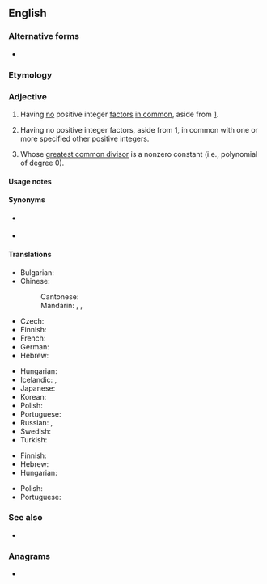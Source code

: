 ==English==
{{wikipedia}}

===Alternative forms===
* {{l|en|co-prime}}

===Etymology===
{{prefix|en|co|prime}}

===Adjective===
{{en-adj|-}}

# {{lb|en|number theory|of two or more positive integers}} Having [[no]] positive integer [[factor]]s [[in common]], aside from [[1]].
#: {{ux|en|24 and 35 are '''coprime'''.}}
# {{lb|en|number theory|of a positive integer}} Having no positive integer factors, aside from 1, in common with one or more specified other positive integers.
#: {{ux|en|24 is '''coprime''' to 35.}}
# {{lb|en|algebra|by extension|of two or more polynomials}} Whose [[greatest common divisor]] is a nonzero constant (i.e., polynomial of degree 0).

====Usage notes====
{{en-usage-equal}}

====Synonyms====
* {{sense|having no factors in common}} {{l|en|relatively prime}}
* {{sense|having no factors in common with}} {{l|en|relatively prime}}

====Translations====
{{trans-top|(of two or more positive integers) having no factors in common}}
* Bulgarian: {{t|bg|взаимно прости|p}}
* Chinese:
*: Cantonese: {{t|yue|互素|tr=wu6 sou3}}
*: Mandarin: {{t|cmn|互質}}, {{t|cmn|互质|tr=hùzhì, hùzhí}}, {{t+|cmn|互素|tr=hùsù}}
* Czech: {{t|cs|nesoudělný}}
* Finnish: {{t|fi|[[keskenään]] [[jaoton|jaottomia]]|p}}
* French: {{t+|fr|premiers entre eux}}
* German: {{t+|de|teilerfremd}}
* Hebrew: {{t+|he|זר|tr=zar}}
{{trans-mid}}
* Hungarian: {{t+|hu|relatív prímek|p}}
* Icelandic: {{t|is|ósamþátta|m}}, {{t|is|ósamþættur|m}}
* Japanese: {{t+|ja|互いに素|tr=tagai ni so}}
* Korean: {{t|ko|서로소}}
* Polish: {{t|pl|względnie pierwsze|p}}
* Portuguese: {{t|pt|coprimo}}
* Russian: {{t|ru|взаи́мно просто́й}}, {{t|ru|взаи́мно просты́е|p}}
* Swedish: {{t|sv|relativt prima}}
* Turkish: {{t|tr|aralarında asal}}
{{trans-bottom}}

{{trans-top|(of a positive integer) having no factor in common with...}}
* Finnish: {{t|fi|[[keskenään]] [[jaoton]] ... [[kanssa]]}}
* Hebrew: {{t+|he|זר|tr=zár}}
* Hungarian: {{t+|hu|relatív prím}}
{{trans-mid}}
* Polish: {{t|pl|względnie pierwsza|f}}
* Portuguese: {{t|pt|coprimo}}
{{trans-bottom}}

===See also===
* {{l|en|greatest common divisor}}

===Anagrams===
* {{anagrams|en|a=ceimopr|meropic}}